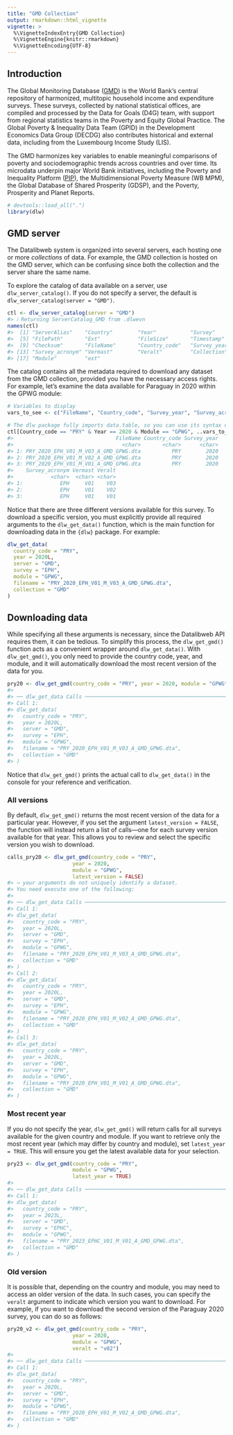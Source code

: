 ```yaml
---
title: "GMD Collection"
output: rmarkdown::html_vignette
vignette: >
  %\VignetteIndexEntry{GMD Collection}
  %\VignetteEngine{knitr::rmarkdown}
  %\VignetteEncoding{UTF-8}
---
```




## Introduction
The Global Monitoring Database ([GMD](https://worldbankgroup.sharepoint.com/:u:/r/sites/WBPoverty/SitePages/PublishingPages/Global-Monitoring-Database-GMD-02062020-093339.aspx?csf=1&web=1&e=dVCBX4)) is the World Bank’s central repository of harmonized, multitopic household income and expenditure surveys. These surveys, collected by national statistical offices, are compiled and processed by the Data for Goals (D4G) team, with support from regional statistics teams in the Poverty and Equity Global Practice. The Global Poverty & Inequality Data Team (GPID) in the Development Economics Data Group (DECDG) also contributes historical and external data, including from the Luxembourg Income Study (LIS).

The GMD harmonizes key variables to enable meaningful comparisons of poverty and sociodemographic trends across countries and over time. Its microdata underpin major World Bank initiatives, including the Poverty and Inequality Platform ([PIP](https://pip.worldbank.org/home)), the Multidimensional Poverty Measure (WB MPM), the Global Database of Shared Prosperity (GDSP), and the Poverty, Prosperity and Planet Reports.


``` r
# devtools::load_all(".")
library(dlw)
```

## GMD server

The Datalibweb system is organized into several servers, each hosting one or more *collections* of data. For example, the GMD collection is hosted on the GMD server, which can be confusing since both the collection and the server share the same name.

To explore the catalog of data available on a server, use `dlw_server_catalog()`. If you do not specify a server, the default is `dlw_server_catalog(server = "GMD")`.


``` r
ctl <- dlw_server_catalog(server = "GMD")
#> ℹ Returning ServerCatalog_GMD from .dlwevn
names(ctl)
#>  [1] "ServerAlias"    "Country"        "Year"           "Survey"        
#>  [5] "FilePath"       "Ext"            "FileSize"       "Timestamp"     
#>  [9] "Checksum"       "FileName"       "Country_code"   "Survey_year"   
#> [13] "Survey_acronym" "Vermast"        "Veralt"         "Collection"    
#> [17] "Module"         "ext"
```

The catalog contains all the metadata required to download any dataset from the GMD collection, provided you have the necessary access rights. For example, let’s examine the data available for Paraguay in 2020 within the GPWG module:


``` r
# Variables to display
vars_to_see <- c("FileName", "Country_code", "Survey_year", "Survey_acronym", "Vermast", "Veralt")

# The dlw package fully imports data.table, so you can use its syntax directly
ctl[Country_code == "PRY" & Year == 2020 & Module == "GPWG", ..vars_to_see]
#>                                 FileName Country_code Survey_year
#>                                   <char>       <char>      <char>
#> 1: PRY_2020_EPH_V01_M_V03_A_GMD_GPWG.dta          PRY        2020
#> 2: PRY_2020_EPH_V01_M_V02_A_GMD_GPWG.dta          PRY        2020
#> 3: PRY_2020_EPH_V01_M_V01_A_GMD_GPWG.dta          PRY        2020
#>    Survey_acronym Vermast Veralt
#>            <char>  <char> <char>
#> 1:            EPH     V01    V03
#> 2:            EPH     V01    V02
#> 3:            EPH     V01    V01
```

Notice that there are three different versions available for this survey. To download a specific version, you must explicitly provide all required arguments to the `dlw_get_data()` function, which is the main function for downloading data in the `{dlw}` package. For example:


``` r
dlw_get_data(
  country_code = "PRY",
  year = 2020L,
  server = "GMD",
  survey = "EPH",
  module = "GPWG",
  filename = "PRY_2020_EPH_V01_M_V03_A_GMD_GPWG.dta",
  collection = "GMD"
)
```

## Downloading data
While specifying all these arguments is necessary, since the Datalibweb API requires them, it can be tedious. To simplify this process, the `dlw_get_gmd()` function acts as a convenient wrapper around `dlw_get_data()`. With `dlw_get_gmd()`, you only need to provide the country code, year, and module, and it will automatically download the most recent version of the data for you.


``` r
pry20 <- dlw_get_gmd(country_code = "PRY", year = 2020, module = "GPWG")
#> 
#> ── dlw_get_data Calls ─────────────────────────────────────────────────────────
#> Call 1:
#> dlw_get_data(
#>   country_code = "PRY",
#>   year = 2020L,
#>   server = "GMD",
#>   survey = "EPH",
#>   module = "GPWG",
#>   filename = "PRY_2020_EPH_V01_M_V03_A_GMD_GPWG.dta",
#>   collection = "GMD"
#> )
```

Notice that `dlw_get_gmd()` prints the actual call to `dlw_get_data()` in the console for your reference and verification.

### All versions
By default, `dlw_get_gmd()` returns the most recent version of the data for a particular year. However, if you set the argument `latest_version = FALSE`, the function will instead return a list of calls—one for each survey version available for that year. This allows you to review and select the specific version you wish to download.


``` r
calls_pry20 <- dlw_get_gmd(country_code = "PRY",
                     year = 2020,
                     module = "GPWG",
                     latest_version = FALSE)
#> → your arguments do not uniquely identify a dataset.
#> You need execute one of the following:
#> 
#> ── dlw_get_data Calls ─────────────────────────────────────────────────────────
#> Call 1:
#> dlw_get_data(
#>   country_code = "PRY",
#>   year = 2020L,
#>   server = "GMD",
#>   survey = "EPH",
#>   module = "GPWG",
#>   filename = "PRY_2020_EPH_V01_M_V03_A_GMD_GPWG.dta",
#>   collection = "GMD"
#> )
#> Call 2:
#> dlw_get_data(
#>   country_code = "PRY",
#>   year = 2020L,
#>   server = "GMD",
#>   survey = "EPH",
#>   module = "GPWG",
#>   filename = "PRY_2020_EPH_V01_M_V02_A_GMD_GPWG.dta",
#>   collection = "GMD"
#> )
#> Call 3:
#> dlw_get_data(
#>   country_code = "PRY",
#>   year = 2020L,
#>   server = "GMD",
#>   survey = "EPH",
#>   module = "GPWG",
#>   filename = "PRY_2020_EPH_V01_M_V01_A_GMD_GPWG.dta",
#>   collection = "GMD"
#> )
```

### Most recent year
If you do not specify the year, `dlw_get_gmd()` will return calls for all surveys available for the given country and module. If you want to retrieve only the most recent year (which may differ by country and module), set `latest_year = TRUE`. This will ensure you get the latest available data for your selection.


``` r
pry23 <- dlw_get_gmd(country_code = "PRY",
                     module = "GPWG",
                     latest_year = TRUE)
#> 
#> ── dlw_get_data Calls ─────────────────────────────────────────────────────────
#> Call 1:
#> dlw_get_data(
#>   country_code = "PRY",
#>   year = 2023L,
#>   server = "GMD",
#>   survey = "EPHC",
#>   module = "GPWG",
#>   filename = "PRY_2023_EPHC_V01_M_V01_A_GMD_GPWG.dta",
#>   collection = "GMD"
#> )
```

### Old version
It is possible that, depending on the country and module, you may need to access an older version of the data. In such cases, you can specify the `veralt` argument to indicate which version you want to download. For example, if you want to download the second version of the Paraguay 2020 survey, you can do so as follows:

``` r
pry20_v2 <- dlw_get_gmd(country_code = "PRY",
                     year = 2020,
                     module = "GPWG",
                     veralt = "v02")
#> 
#> ── dlw_get_data Calls ─────────────────────────────────────────────────────────
#> Call 1:
#> dlw_get_data(
#>   country_code = "PRY",
#>   year = 2020L,
#>   server = "GMD",
#>   survey = "EPH",
#>   module = "GPWG",
#>   filename = "PRY_2020_EPH_V01_M_V02_A_GMD_GPWG.dta",
#>   collection = "GMD"
#> )
```

